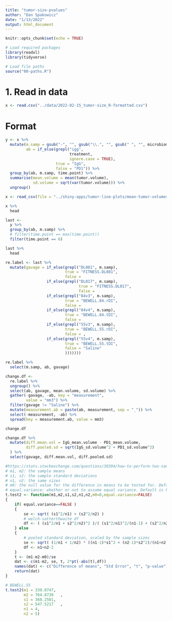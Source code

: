```yaml
---
title: "tumor-size-pvalues"
author: "Dan Spakowicz"
date: "1/13/2022"
output: html_document
---
```


```r
knitr::opts_chunk$set(echo = TRUE)

# Load required packages
library(readxl)
library(tidyverse)

# Load file paths
source("00-paths.R")
```

# 1. Read in data 


```r
x <- read.csv("../data/2022-02-15_tumor-size_R-formatted.csv")
```

# Format

```r
y <- x %>%
  mutate(m.samp = gsub("-", "", gsub("\\.", "", gsub(" ", "", microbiome.sample))),
         ab = if_else(grepl("igg", 
                            treatment, 
                            ignore.case = TRUE),
                      true = "IgG",
                      false = "PD1")) %>%
  group_by(ab, m.samp, time.point) %>%
  summarise(mean.volume = mean(tumor.volume),
            sd.volume = sqrt(var(tumor.volume))) %>%
  ungroup()
```

```r
x <- read_csv(file = "../shiny-apps/tumor-line-plots/mean-tumor-volumes.csv")

x %>%
  head
```

```r
last <- 
  y %>%
  group_by(ab, m.samp) %>%
  # filter(time.point == max(time.point))
  filter(time.point == 6)

last %>%
  head
```

```r
re.label <- last %>%
  mutate(gavage = if_else(grepl("DL081", m.samp),
                          true = "FITNESS.DL081",
                          false = 
                  if_else(grepl("DL017", m.samp),
                                true = "FITNESS.DL017",
                                false = 
                  if_else(grepl("84v3", m.samp),
                          true = "BEWELL.84.rDI",
                          false = 
                  if_else(grepl("84v4", m.samp),
                          true = "BEWELL.84.tDI",
                          false = 
                  if_else(grepl("55v3", m.samp),
                          true = "BEWELL.55.rDI",
                          false = ,
                  if_else(grepl("55v4", m.samp),
                          true = "BEWELL.55.tDI",
                          false = "Saline"
                          )))))))

re.label %>%
  select(m.samp, ab, gavage)
```

```r
change.df <- 
  re.label %>%
  ungroup() %>%
  select(ab, gavage, mean.volume, sd.volume) %>%
  gather(-gavage, -ab, key = "measurement", 
         value = "mm3") %>%
  filter(gavage != "Saline") %>%
  mutate(measurement.ab = paste(ab, measurement, sep = "_")) %>%
  select(-measurement, -ab) %>%
  spread(key = measurement.ab, value = mm3)

change.df
```

```r
change.df %>%
  mutate(diff.mean.vol = IgG_mean.volume - PD1_mean.volume,
         diff.pooled.sd = sqrt(IgG_sd.volume^2 + PD1_sd.volume^2)
  ) %>%
  select(gavage, diff.mean.vol, diff.pooled.sd)
```

```r
#https://stats.stackexchange.com/questions/30394/how-to-perform-two-sample-t-tests-in-r-by-inputting-sample-statistics-rather-tha
# m1, m2: the sample means
# s1, s2: the sample standard deviations
# n1, n2: the same sizes
# m0: the null value for the difference in means to be tested for. Default is 0. 
# equal.variance: whether or not to assume equal variance. Default is FALSE. 
t.test2 <- function(m1,m2,s1,s2,n1,n2,m0=0,equal.variance=FALSE)
{
    if( equal.variance==FALSE ) 
    {
        se <- sqrt( (s1^2/n1) + (s2^2/n2) )
        # welch-satterthwaite df
        df <- ( (s1^2/n1 + s2^2/n2)^2 )/( (s1^2/n1)^2/(n1-1) + (s2^2/n2)^2/(n2-1) )
    } else
    {
        # pooled standard deviation, scaled by the sample sizes
        se <- sqrt( (1/n1 + 1/n2) * ((n1-1)*s1^2 + (n2-1)*s2^2)/(n1+n2-2) ) 
        df <- n1+n2-2
    }      
    t <- (m1-m2-m0)/se 
    dat <- c(m1-m2, se, t, 2*pt(-abs(t),df))    
    names(dat) <- c("Difference of means", "Std Error", "t", "p-value")
    return(dat) 
}
```

```r
# BEWELL.55
t.test2(m1 = 339.0747,
        m2 = 764.8738	,
        s1 = 368.2501,
        s2 = 547.5217	,
        n1 = 4,
        n2 = 5)
```

